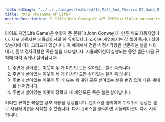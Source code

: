 ```yaml
---
featuredImage: "../../../images/featured/15_Math_And_Physics-04_Game_Of_Life-thumbnail.png"
title: 라이프 게임(Game of Life)
oneLineDescription: 존 콘웨이(John Conway)의 세포 자동자(cellular automation)를 재현합니다.
---
```


라이프 게임(Life Game)은 수학자 존 콘웨이(John Conway)가 만든 세포 자동자입니다. 
세포 자동자는 시뮬레이션의 한 유형입니다. 
라이프 게임에서는 각 셀이 죽거나 살아 있는지에 따라 그리드가 있습니다. 
이 예제에서 검은색 정사각형은 생존하는 셀을 나타내고, 흰색 정사각형은 죽은 셀을 나타냅니다. 
시뮬레이션이 실행되는 동안 셀은 다음 규칙에 따라 죽거나 살아납니다:

<ol>
 <li>주변에 살아있는 이웃이 두 개 미만인 모든 살아있는 셀은 죽습니다.</li>
 <li>주변에 살아있는 이웃이 세 개 이상인 모든 살아있는 셀은 죽습니다.</li>
 <li>주변에 살아있는 이웃이 두 개 또는 세 개인 모든 살아있는 셀은 변경 없이 다음 세대로 넘어갑니다.</li>
 <li>주변에 살아있는 이웃이 정확히 세 개인 모든 죽은 셀은 살아납니다.</li>
</ol>
이러한 규칙은 복잡한 상호 작용을 생성합니다. 
캔버스를 클릭하여 무작위로 생성된 셀로 시뮬레이션을 시작할 수 있습니다. 
다시 캔버스를 클릭하면 시뮬레이션이 다시 시작됩니다.